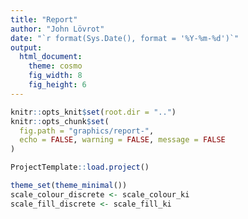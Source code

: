 ```yaml
---
title: "Report"
author: "John Lövrot"
date: "`r format(Sys.Date(), format = '%Y-%m-%d')`"
output: 
  html_document:
    theme: cosmo
    fig_width: 8
    fig_height: 6
---
```


```r
knitr::opts_knit$set(root.dir = "..")
knitr::opts_chunk$set(
  fig.path = "graphics/report-",
  echo = FALSE, warning = FALSE, message = FALSE
)
```

```r
ProjectTemplate::load.project()
```

```r
theme_set(theme_minimal())
scale_colour_discrete <- scale_colour_ki
scale_fill_discrete <- scale_fill_ki
```
